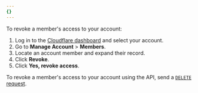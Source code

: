 ```yaml
---
{}
---
```



<Tabs syncKey="dashPlusAPI"> <TabItem label="Dashboard">

To revoke a member's access to your account:

1. Log in to the [Cloudflare dashboard](https://dash.cloudflare.com/login) and select your account.
2. Go to **Manage Account** > **Members**.
3. Locate an account member and expand their record.
4. Click **Revoke**.
5. Click **Yes, revoke access**.

</TabItem> <TabItem label="API">

To revoke a member's access to your account using the API, send a [`DELETE` request](/api/operations/account-members-remove-member).

</TabItem> </Tabs>
